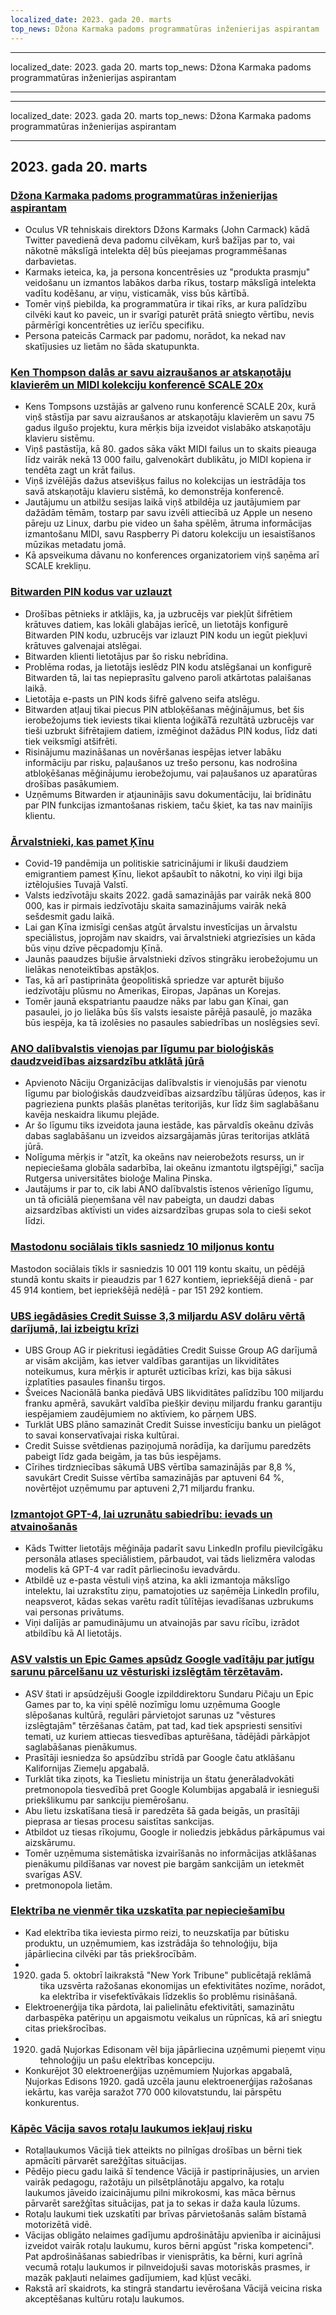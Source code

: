 ```yaml
---
localized_date: 2023. gada 20. marts
top_news: Džona Karmaka padoms programmatūras inženierijas aspirantam
---
```


---

localized_date: 2023. gada 20. marts
top_news: Džona Karmaka padoms programmatūras inženierijas aspirantam

---

---

localized_date: 2023. gada 20. marts
top_news: Džona Karmaka padoms programmatūras inženierijas aspirantam

---



<CallToAction />

<Steps>

## 2023. gada 20. marts

### [Džona Karmaka padoms programmatūras inženierijas aspirantam](https://twitter.com/ID_AA_Carmack/status/1637087219591659520?ref=hackernewsgpt.com)

- Oculus VR tehniskais direktors Džons Karmaks (John Carmack) kādā Twitter pavedienā deva padomu cilvēkam, kurš bažījas par to, vai nākotnē mākslīgā intelekta dēļ būs pieejamas programmēšanas darbavietas.
- Karmaks ieteica, ka, ja persona koncentrēsies uz "produkta prasmju" veidošanu un izmantos labākos darba rīkus, tostarp mākslīgā intelekta vadītu kodēšanu, ar viņu, visticamāk, viss būs kārtībā.
- Tomēr viņš piebilda, ka programmatūra ir tikai rīks, ar kura palīdzību cilvēki kaut ko paveic, un ir svarīgi paturēt prātā sniegto vērtību, nevis pārmērīgi koncentrēties uz ierīču specifiku.
- Persona pateicās Carmack par padomu, norādot, ka nekad nav skatījusies uz lietām no šāda skatupunkta.

### [Ken Thompson dalās ar savu aizraušanos ar atskaņotāju klavierēm un MIDI kolekciju konferencē SCALE 20x](https://www.youtube.com/watch?v=kaandEt_pKw&ref=hackernewsgpt.com)

- Kens Tompsons uzstājās ar galveno runu konferencē SCALE 20x, kurā viņš stāstīja par savu aizraušanos ar atskaņotāju klavierēm un savu 75 gadus ilgušo projektu, kura mērķis bija izveidot vislabāko atskaņotāju klavieru sistēmu.
- Viņš pastāstīja, kā 80. gados sāka vākt MIDI failus un to skaits pieauga līdz vairāk nekā 13 000 failu, galvenokārt dublikātu, jo MIDI kopiena ir tendēta zagt un krāt failus.
- Viņš izvēlējās dažus atsevišķus failus no kolekcijas un iestrādāja tos savā atskaņotāju klavieru sistēmā, ko demonstrēja konferencē.
- Jautājumu un atbilžu sesijas laikā viņš atbildēja uz jautājumiem par dažādām tēmām, tostarp par savu izvēli attiecībā uz Apple un neseno pāreju uz Linux, darbu pie video un šaha spēlēm, ātruma informācijas izmantošanu MIDI, savu Raspberry Pi datoru kolekciju un iesaistīšanos mūzikas metadatu jomā.
- Kā apsveikuma dāvanu no konferences organizatoriem viņš saņēma arī SCALE krekliņu.

### [Bitwarden PIN kodus var uzlauzt](https://ambiso.github.io/bitwarden-pin/?ref=hackernewsgpt.com)

- Drošības pētnieks ir atklājis, ka, ja uzbrucējs var piekļūt šifrētiem krātuves datiem, kas lokāli glabājas ierīcē, un lietotājs konfigurē Bitwarden PIN kodu, uzbrucējs var izlauzt PIN kodu un iegūt piekļuvi krātuves galvenajai atslēgai.
- Bitwarden klienti lietotājus par šo risku nebrīdina.
- Problēma rodas, ja lietotājs ieslēdz PIN kodu atslēgšanai un konfigurē Bitwarden tā, lai tas nepieprasītu galveno paroli atkārtotas palaišanas laikā.
- Lietotāja e-pasts un PIN kods šifrē galveno seifa atslēgu.
- Bitwarden atļauj tikai piecus PIN atbloķēšanas mēģinājumus, bet šis ierobežojums tiek ieviests tikai klienta loģikāTā rezultātā uzbrucējs var tieši uzbrukt šifrētajiem datiem, izmēģinot dažādus PIN kodus, līdz dati tiek veiksmīgi atšifrēti.
- Risinājumu mazināšanas un novēršanas iespējas ietver labāku informāciju par risku, paļaušanos uz trešo personu, kas nodrošina atbloķēšanas mēģinājumu ierobežojumu, vai paļaušanos uz aparatūras drošības pasākumiem.
- Uzņēmums Bitwarden ir atjauninājis savu dokumentāciju, lai brīdinātu par PIN funkcijas izmantošanas riskiem, taču šķiet, ka tas nav mainījis klientu.

### [Ārvalstnieki, kas pamet Ķīnu](https://www.persuasion.community/p/leaving-china?ref=hackernewsgpt.com)

- Covid-19 pandēmija un politiskie satricinājumi ir likuši daudziem emigrantiem pamest Ķīnu, liekot apšaubīt to nākotni, ko viņi ilgi bija iztēlojušies Tuvajā Valstī.
- Valsts iedzīvotāju skaits 2022. gadā samazinājās par vairāk nekā 800 000, kas ir pirmais iedzīvotāju skaita samazinājums vairāk nekā sešdesmit gadu laikā.
- Lai gan Ķīna izmisīgi cenšas atgūt ārvalstu investīcijas un ārvalstu speciālistus, joprojām nav skaidrs, vai ārvalstnieki atgriezīsies un kāda būs viņu dzīve pēcpadomju Ķīnā.
- Jaunās paaudzes bijušie ārvalstnieki dzīvos stingrāku ierobežojumu un lielākas nenoteiktības apstākļos.
- Tas, kā arī pastiprināta ģeopolitiskā spriedze var apturēt bijušo iedzīvotāju plūsmu no Amerikas, Eiropas, Japānas un Korejas.
- Tomēr jaunā ekspatriantu paaudze nāks par labu gan Ķīnai, gan pasaulei, jo jo lielāka būs šīs valsts iesaiste pārējā pasaulē, jo mazāka būs iespēja, ka tā izolēsies no pasaules sabiedrības un noslēgsies sevī.

### [ANO dalībvalstis vienojas par līgumu par bioloģiskās daudzveidības aizsardzību atklātā jūrā](https://apnews.com/article/un-oceans-biodiversity-treaty-0b024fa07e8c1947236d8b8491ebf92c?ref=hackernewsgpt.com)

- Apvienoto Nāciju Organizācijas dalībvalstis ir vienojušās par vienotu līgumu par bioloģiskās daudzveidības aizsardzību tāljūras ūdeņos, kas ir pagrieziena punkts plašās planētas teritorijās, kur līdz šim saglabāšanu kavēja neskaidra likumu plejāde.
- Ar šo līgumu tiks izveidota jauna iestāde, kas pārvaldīs okeānu dzīvās dabas saglabāšanu un izveidos aizsargājamās jūras teritorijas atklātā jūrā.
- Nolīguma mērķis ir "atzīt, ka okeāns nav neierobežots resurss, un ir nepieciešama globāla sadarbība, lai okeānu izmantotu ilgtspējīgi," sacīja Rutgersa universitātes bioloģe Malina Pinska.
- Jautājums ir par to, cik labi ANO dalībvalstis īstenos vērienīgo līgumu, un tā oficiālā pieņemšana vēl nav pabeigta, un daudzi dabas aizsardzības aktīvisti un vides aizsardzības grupas sola to cieši sekot līdzi.

### [Mastodonu sociālais tīkls sasniedz 10 miljonus kontu](https://mastodon.social/@mastodonusercount/110051957865629817?ref=hackernewsgpt.com)

Mastodon sociālais tīkls ir sasniedzis 10 001 119 kontu skaitu, un pēdējā stundā kontu skaits ir pieaudzis par 1 627 kontiem, iepriekšējā dienā - par 45 914 kontiem, bet iepriekšējā nedēļā - par 151 292 kontiem.

### [UBS iegādāsies Credit Suisse 3,3 miljardu ASV dolāru vērtā darījumā, lai izbeigtu krīzi](https://www.bloomberg.com/news/articles/2023-03-19/ubs-agrees-to-buy-credit-suisse-in-historic-deal-to-end-crisis?ref=hackernewsgpt.com)

- UBS Group AG ir piekritusi iegādāties Credit Suisse Group AG darījumā ar visām akcijām, kas ietver valdības garantijas un likviditātes noteikumus, kura mērķis ir apturēt uzticības krīzi, kas bija sākusi izplatīties pasaules finanšu tirgos.
- Šveices Nacionālā banka piedāvā UBS likviditātes palīdzību 100 miljardu franku apmērā, savukārt valdība piešķir deviņu miljardu franku garantiju iespējamiem zaudējumiem no aktīviem, ko pārņem UBS.
- Turklāt UBS plāno samazināt Credit Suisse investīciju banku un pielāgot to savai konservatīvajai riska kultūrai.
- Credit Suisse svētdienas paziņojumā norādīja, ka darījumu paredzēts pabeigt līdz gada beigām, ja tas būs iespējams.
- Cīrihes tirdzniecības sākumā UBS vērtība samazinājās par 8,8 %, savukārt Credit Suisse vērtība samazinājās par aptuveni 64 %, novērtējot uzņēmumu par aptuveni 2,71 miljardu franku.

### [Izmantojot GPT-4, lai uzrunātu sabiedrību: ievads un atvainošanās](https://twitter.com/brdskggs/status/1637114268876144640?ref=hackernewsgpt.com)

- Kāds Twitter lietotājs mēģināja padarīt savu LinkedIn profilu pievilcīgāku personāla atlases speciālistiem, pārbaudot, vai tāds lielizmēra valodas modelis kā GPT-4 var radīt pārliecinošu ievadvārdu.
- Atbildē uz e-pasta vēstuli viņš atzina, ka akli izmantoja mākslīgo intelektu, lai uzrakstītu ziņu, pamatojoties uz saņēmēja LinkedIn profilu, neapsverot, kādas sekas varētu radīt tūlītējas ievadīšanas uzbrukums vai personas privātums.
- Viņi dalījās ar pamudinājumu un atvainojās par savu rīcību, izrādot atbildību kā AI lietotājs.

### [ASV valstis un Epic Games apsūdz Google vadītāju par jutīgu sarunu pārcelšanu uz vēsturiski izslēgtām tērzētavām](http://www.fosspatents.com/2023/03/us-states-epic-games-others-accuse.html?ref=hackernewsgpt.com).

- ASV štati ir apsūdzējuši Google izpilddirektoru Sundaru Pičaju un Epic Games par to, ka viņi spēlē nozīmīgu lomu uzņēmuma Google slēpošanas kultūrā, regulāri pārvietojot sarunas uz "vēstures izslēgtajām" tērzēšanas čatām, pat tad, kad tiek apspriesti sensitīvi temati, uz kuriem attiecas tiesvedības apturēšana, tādējādi pārkāpjot saglabāšanas pienākumus.
- Prasītāji iesniedza šo apsūdzību strīdā par Google čatu atklāšanu Kalifornijas Ziemeļu apgabalā.
- Turklāt tika ziņots, ka Tieslietu ministrija un štatu ģenerāladvokāti pretmonopola tiesvedībā pret Google Kolumbijas apgabalā ir iesnieguši priekšlikumu par sankciju piemērošanu.
- Abu lietu izskatīšana tiesā ir paredzēta šā gada beigās, un prasītāji pieprasa ar tiesas procesu saistītas sankcijas.
- Atbildot uz tiesas rīkojumu, Google ir noliedzis jebkādus pārkāpumus vai aizskārumu.
- Tomēr uzņēmuma sistemātiska izvairīšanās no informācijas atklāšanas pienākumu pildīšanas var novest pie bargām sankcijām un ietekmēt svarīgas ASV.
- pretmonopola lietām.

### [Elektrība ne vienmēr tika uzskatīta par nepieciešamību](https://www.smithsonianmag.com/smart-news/people-had-to-be-convinced-of-the-usefulness-of-electricity-21221094/?ref=hackernewsgpt.com)

- Kad elektrība tika ieviesta pirmo reizi, to neuzskatīja par būtisku produktu, un uzņēmumiem, kas izstrādāja šo tehnoloģiju, bija jāpārliecina cilvēki par tās priekšrocībām.
- 1920. gada 5. oktobrī laikrakstā "New York Tribune" publicētajā reklāmā tika uzsvērta ražošanas ekonomijas un efektivitātes nozīme, norādot, ka elektrība ir visefektīvākais līdzeklis šo problēmu risināšanā.
- Elektroenerģija tika pārdota, lai palielinātu efektivitāti, samazinātu darbaspēka patēriņu un apgaismotu veikalus un rūpnīcas, kā arī sniegtu citas priekšrocības.
- 1920. gadā Ņujorkas Edisonam vēl bija jāpārliecina uzņēmumi pieņemt viņu tehnoloģiju un pašu elektrības koncepciju.
- Konkurējot 30 elektroenerģijas uzņēmumiem Ņujorkas apgabalā, Ņujorkas Edisons 1920. gadā uzcēla jaunu elektroenerģijas ražošanas iekārtu, kas varēja saražot 770 000 kilovatstundu, lai pārspētu konkurentus.

### [Kāpēc Vācija savos rotaļu laukumos iekļauj risku](https://www.theguardian.com/world/2021/oct/24/why-germany-is-building-risk-into-its-playgrounds?ref=hackernewsgpt.com)

- Rotaļlaukumos Vācijā tiek atteikts no pilnīgas drošības un bērni tiek apmācīti pārvarēt sarežģītas situācijas.
- Pēdējo piecu gadu laikā šī tendence Vācijā ir pastiprinājusies, un arvien vairāk pedagogu, ražotāju un pilsētplānotāju apgalvo, ka rotaļu laukumos jāveido izaicinājumu pilni mikrokosmi, kas māca bērnus pārvarēt sarežģītas situācijas, pat ja to sekas ir daža kaula lūzums.
- Rotaļu laukumi tiek uzskatīti par brīvas pārvietošanās salām bīstamā motorizētā vidē.
- Vācijas obligāto nelaimes gadījumu apdrošinātāju apvienība ir aicinājusi izveidot vairāk rotaļu laukumu, kuros bērni apgūst "riska kompetenci". Pat apdrošināšanas sabiedrības ir vienisprātis, ka bērni, kuri agrīnā vecumā rotaļu laukumos ir pilnveidojuši savas motoriskās prasmes, ir mazāk pakļauti nelaimes gadījumiem, kad kļūst vecāki.
- Rakstā arī skaidrots, ka stingrā standartu ievērošana Vācijā veicina riska akceptēšanas kultūru rotaļu laukumos.

</Steps>
